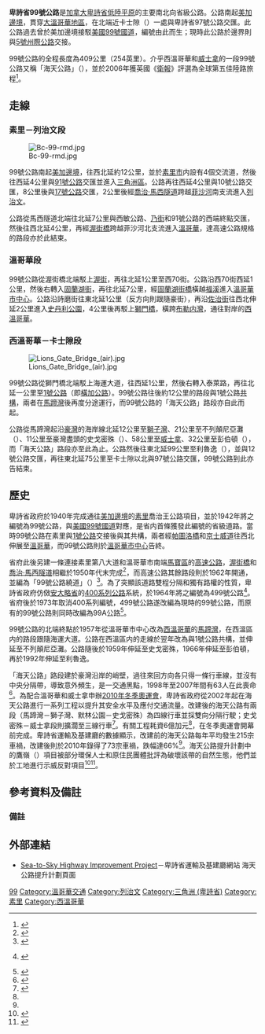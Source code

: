 {{noteTA
|1=zh-cn:不列颠哥伦比亚;zh-hk:卑詩;zh-tw:英屬哥倫比亞
|2=zh-cn:惠斯勒;zh-hk:威士拿;zh-tw:惠斯勒
}}
{{Infobox road
|marker_image=BC-99.svg
|highway_name=卑詩省99號公路
|alternate_name=<small>{{lang|en|Vancouver-Blaine Freeway}}<br>{{lang|en|Fraser Delta Thruway}}<br>{{lang|en|Sea-to-Sky Highway}}<br>{{lang|en|Duffey Lake Road}}</small>
|name_notes=
|type=
|route=
|map=[[File:BChighway99.svg|250px]]<br>[[File:Sea_to_Sky_Highway_en.svg|250px]]<br>上：99號公路於大溫哥華地區的路段（紅色）<br>下：99號公路介乎西溫哥華和史戈密殊的路段
|map_notes=
|length_km=409
|established=1942年
|direction_a=南
|starting_terminus=[[File:I-5.svg|20px]] [[5號州際公路|I-5]]（[[素里|素里]]）
|junction=[[File:BC-91.svg|20px]] [[卑詩省91號公路|BC 91]]（[[三角洲_(卑詩省)|三角洲]]）<br>[[File:BC-17.svg|20px]] [[卑詩省17號公路|BC 17]]（三角洲）<br>[[File:BC-17A.svg|20px]] BC 17A（三角洲）<br>[[File:BC-91.svg|20px]] [[卑詩省91號公路|BC 91]]（[[列治文|列治文]]）<br>[[File:BC-7.svg|20px]] BC 7（[[溫哥華|溫哥華]]）<br>[[File:BC-1.svg|20px]] [[卑詩省1號公路|BC 1]]（[[西溫哥華|西溫哥華]]）<br>[[File:BC-12.svg|20px]] BC 12（利魯逸）
|direction_b=北
|ending_terminus=[[File:BC-97.svg|20px]] BC 97（卡士隙）
|cities=素里、三角洲、列治文、溫哥華、西溫哥華、史戈密殊、[[威士拿|威士拿]]、彭伯頓、利魯逸
}}

'''卑詩省99號公路'''是[[加拿大|加拿大]][[卑詩省|卑詩省]][[低陸平原|低陸平原]]的主要南北向省級公路。公路南起[[美加邊境|美加邊境]]，貫穿[[大溫哥華地區|大溫哥華地區]]，在北端近卡士隙（{{lang|en|Cache Creek}}）一處與卑詩省97號公路交匯。此公路過去曾於美加邊境接駁[[99號美國國道|美國99號國道]]，編號由此而生；現時此公路於邊界則與[[5號州際公路|5號州際公路]]交接。

99號公路的全程長度為409公里（254英里）。介乎西溫哥華和[[威士拿|威士拿]]的一段99號公路又稱「海天公路」（{{lang|en|Sea-to-Sky Highway}}），並於2006年獲英國《[[衛報|衛報]]》評選為全球第五佳陸路旅程<ref>{{Cite web |url=http://travel.guardian.co.uk/fivebest/story/0,,1744039,00.html |title=The Guardian Newspaper |accessdate=2010-06-18 |archive-date=2006-06-14 |archive-url=https://web.archive.org/web/20060614105245/http://travel.guardian.co.uk/fivebest/story/0,,1744039,00.html |dead-url=no }}</ref>。

==走線==
===素里－列治文段===
[[File:Bc-99-rmd.jpg|thumb]]

99號公路南起[[美加邊境|美加邊境]]，往西北延約12公里，並於[[素里市|素里市]]内設有4個交流道，然後往西延4公里與[[卑詩省91號公路|91號公路]]交匯並進入[[三角洲區|三角洲區]]。公路再往西延4公里與10號公路交匯，8公里後與[[卑詩省17號公路|17號公路]]交匯，2公里後經[[喬治·馬西隧道|喬治·馬西隧道]]跨越[[菲沙河|菲沙河]]南支流進入[[列治文|列治文]]。

公路從馬西隧道北端往北延7公里與西敏公路、[[乃街|乃街]]和91號公路的西端終點交匯，然後往西北延4公里，再經[[渥街橋|渥街橋]]跨越菲沙河北支流進入[[溫哥華|溫哥華]]，達高速公路規格的路段亦於此結束。

===溫哥華段===
99號公路從渥街橋北端駁上[[渥街|渥街]]，再往北延1公里至西70街。公路沿西70街西延1公里{{noteTag|name=Oak70|1=駕駛人士實際上不能從渥街北行線左轉入西70街西行線，若要繼續在99號公路上往北行的話需於其它路口左轉；從西70街東行線右轉入渥街南行線則沒有限制。}}，然後右轉入[[固蘭湖街|固蘭湖街]]，再往北延7公里，經[[固蘭湖街橋|固蘭湖街橋]]橫越[[福溪_(溫哥華)|福溪]]進入[[溫哥華市中心|溫哥華市中心]]。公路沿詩磨街往東北延1公里（反方向則跟隨豪街），再沿[[佐治街_(溫哥華)|佐治街]]往西北伸延2公里進入[[史丹利公園|史丹利公園]]，4公里後再駁上[[獅門橋|獅門橋]]，橫跨[[布勒内灣|布勒内灣]]，通往對岸的[[西溫哥華|西溫哥華]]。

===西溫哥華－卡士隙段===
[[File:Lions_Gate_Bridge_(air).jpg|thumb]]

99號公路從獅門橋北端駁上海運大道，往西延1公里，然後右轉入泰萊路，再往北延一公里至[[卑詩省1號公路|1號公路]]（即[[橫加公路|橫加公路]]）。99號公路往後約12公里的路段與1號公路[[共線_(道路)|共構]]，兩者在[[馬蹄灣|馬蹄灣]]後再度分途運行，而99號公路的「海天公路」路段亦自此而起。

公路從馬蹄灣起沿[[豪灣|豪灣]]的海岸線北延12公里至[[獅子灣|獅子灣]]、21公里至不列顛尼亞灘（{{lang|en|Britannia Beach}}）、11公里至豪灣盡頭的史戈密殊（{{lang|en|Squamish}}）、58公里至[[威士拿|威士拿]]、32公里至彭伯頓（{{lang|en|Pemberton}}），而「海天公路」路段亦至此為止。公路然後往東北延99公里至利魯逸（{{lang|en|Lillooet}}），並與12號公路交匯，再往東北延75公里至卡士隙以北與97號公路交匯，99號公路到此亦告結束。

==歷史==
卑詩省政府於1940年完成通往[[美加邊境|美加邊境]]的[[素里|素里]]喬治王公路項目，並於1942年將之編號為99號公路，與[[99號美國國道|美國99號國道]]對應，是省内首條獲發此編號的省級道路。當時99號公路在素里與[[卑詩省1號公路|1號公路]]交接後與其共構，兩者經[[帕圖洛橋|帕圖洛橋]]和[[京士威道|京士威道]]往西北伸展至[[溫哥華|溫哥華]]，而99號公路則於[[溫哥華市中心|溫哥華市中心]]告終。

省府此後另建一條連接素里第八大道和溫哥華市南端[[馬寶_(溫哥華)|馬寶區]]的[[高速公路|高速公路]]，[[渥街橋|渥街橋]]和[[喬治·馬西隧道|喬治·馬西隧道]]相繼於1950年代末完成<ref>{{cite news |date=July 14, 1959 |title=$23,000,000 Fraser River Tunnel to Be Dedicated |page=2 |work=The Seattle Times}}</ref>，而高速公路其餘路段則於1962年開通，並編為「99號公路繞道」（{{lang|en|99 Bypass}}）<ref>{{cite web | title = B.C. Numbered Highway Routes | publisher = 卑詩省政府 | url = http://www.th.gov.bc.ca/publications/Circulars/All/G_Circ/1962/g32-62.pdf | date = 1962-11-14 | accessdate = 2012-06-21 | deadurl = yes | archiveurl = https://web.archive.org/web/20160130102409/http://www.th.gov.bc.ca/publications/Circulars/All/G_Circ/1962/g32-62.pdf | archivedate = 2016-01-30 }}</ref>。為了突顯該道路雙程分隔和獨有路權的性質，卑詩省政府仿傚[[安大略省|安大略省]]的[[400系列公路|400系列公路]]系統，於1964年將之編號為499號公路<ref>{{cite news |date=December 22, 1972 |title='400' road series to be redesignated |page=25 |work=Vancouver Sun |url=https://www.newspapers.com/clip/26371419/400_road_series_to_be_redesignated/ |via=Newspapers.com |accessdate=December 19, 2018 |archive-date=2019-04-05 |archive-url=https://web.archive.org/web/20190405073258/https://www.newspapers.com/clip/26371419/400_road_series_to_be_redesignated/ |dead-url=no }} {{free access}}</ref>。省府後於1973年取消400系列編號，499號公路遂改編為現時的99號公路，而原有的99號公路則同時改編為99A公路<ref>{{cite web |title=British Columbia Numbered Highway Routes |publisher=卑詩省政府 |url=http://www.th.gov.bc.ca/publications/Circulars/All/G_Circ/1972/g22-72.pdf |date=1972-11-27 |accessdate=2012-06-21 |deadurl=yes |archiveurl=https://web.archive.org/web/20140202142124/http://www.th.gov.bc.ca/publications/Circulars/All/G_Circ/1972/g22-72.pdf |archivedate=2014-02-02 }}</ref>。

99號公路的北端終點於1957年從溫哥華市中心改為[[西溫哥華|西溫哥華]]的[[馬蹄灣|馬蹄灣]]，在西溫區内的路段跟隨海運大道。公路在西溫區内的走線於翌年改為與1號公路共構，並伸延至不列顛尼亞灘。公路隨後於1959年伸延至史戈密殊，1966年伸延至彭伯頓，再於1992年伸延至利魯逸。

「海天公路」路段建於豪灣沿岸的峭壁，過往來回方向各只得一條行車線，並沒有中央分隔帶，導致意外頻生，是一交通黑點，1998年至2007年間有63人在此喪命<ref name="CBC2011">{{cite web
  | title = Sea-to-Sky Highway crashes drop 66%
  | publisher = CBC News
  | year = 2011
  | url = http://www.cbc.ca/news/canada/british-columbia/story/2011/04/01/bc-sea-to-sky-highway-crashes.html
  | accessdate = 2011-04-16
  | archive-date = 2011-04-19
  | archive-url = https://web.archive.org/web/20110419032740/http://www.cbc.ca/news/canada/british-columbia/story/2011/04/01/bc-sea-to-sky-highway-crashes.html
  | dead-url = no
  }}</ref>。為配合溫哥華和威士拿申辦[[2010年冬季奧運會|2010年冬季奧運會]]，卑詩省政府從2002年起在海天公路進行一系列工程以提升其安全水平及應付交通流量。改建後的海天公路有兩段（馬蹄灣－獅子灣、默林公園－史戈密殊）為四線行車並採雙向分隔行駛；史戈密殊－威士拿段則擴濶至三線行車<ref name="FAQ">{{cite web
 |title       = Sea-to-Sky Frequently Asked Questions
 |publisher   = 卑詩省運輸及基建廳
 |year        = 
 |url         = http://www.th.gov.bc.ca/seatosky/faqs.htm
 |accessdate  = 2011-04-16
 |deadurl     = yes
 |archiveurl  = https://web.archive.org/web/20110603061443/http://www.th.gov.bc.ca/seatosky/faqs.htm
 |archivedate = 2011-06-03
}}</ref>。有關工程耗資6億加元<ref name="FAQ"/>，在冬季奧運會開幕前完成。卑詩省運輸及基建廳的數據顯示，改建前的海天公路每年平均發生215宗車禍，改建後則於2010年錄得了73宗車禍，跌幅達66%<ref name="CBC2011"/>。海天公路提升計劃中的鷹嶺（{{lang|en|Eagleridge Bluffs}}）項目被部分環保人士和原住民團體批評為破壞該帶的自然生態，他們並於工地進行示威反對項目<ref name=Nahanee>{{cite web
  | title = First Nations elder Harriet Nahanee (1935 - 2007)
  | publisher = Institute for the History of Science
  | year = 2008
  | url = http://www.firstnations.de/development.htm
  | accessdate = 2009-10-18
  | archive-date = 2009-10-26
  | archive-url = https://web.archive.org/web/20091026085724/http://www.firstnations.de/development.htm
  | dead-url = no
  }}</ref><ref>{{Cite web |url=http://thetyee.ca/Views/2007/03/05/Eagleridge/ |title=''Harriet Nahanee Did Not Die in Vain'', Rafe Mair, ''The Tyee'', March 5, 2007 |accessdate=2010-06-18 |archive-date=2010-04-16 |archive-url=https://web.archive.org/web/20100416104541/http://thetyee.ca/Views/2007/03/05/Eagleridge/ |dead-url=no }}</ref>。

==參考資料及備註==
{{reflist}}

===備註===
<div class="references-small">
{{NoteFoot}}
</div>

==外部連結==
{{commonscat|British Columbia Highway 99}}
*[http://www.th.gov.bc.ca/seatosky/index.htm Sea-to-Sky Highway Improvement Project]{{Wayback|url=http://www.th.gov.bc.ca/seatosky/index.htm |date=20110628091013 }}－卑詩省運輸及基建廳網站 海天公路提升計劃頁面

[[Category:卑詩省公路|99]]
[[Category:溫哥華交通|Category:溫哥華交通]]
[[Category:列治文|Category:列治文]]
[[Category:三角洲_(卑詩省)|Category:三角洲 (卑詩省)]]
[[Category:素里|Category:素里]]
[[Category:西溫哥華|Category:西溫哥華]]